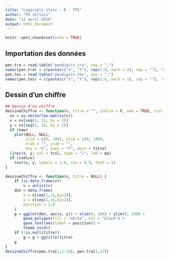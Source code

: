 ```yaml
---
title: "Logiciels stats - R - TP5"
author: "FX Jollois"
date: "13 avril 2016"
output: html_document
---
```


```r
knitr::opts_chunk$set(echo = TRUE)

```

## Importation des données

```r
pen.tra = read.table("pendigits.tra", sep = ",")
names(pen.tra) = c(paste(c("X", "Y"), rep(1:8, each = 2), sep = ""), "chiffre")
pen.tes = read.table("pendigits.tes", sep = ",")
names(pen.tes) = c(paste(c("X", "Y"), rep(1:8, each = 2), sep = ""), "chiffre")
```

## Dessin d'un chiffre

```r
## Dessin d'un chiffre
dessineChiffre <- function(v, titre = "", indice = F, new = TRUE, tcol = "gray20", ep = 1) {
  vv = as.vector(as.matrix(v))
  x = vv[seq(1, 15, by = 2)]
  y = vv[seq(2, 16, by = 2)]
  if (new) 
    plot(NULL, NULL, 
         xlim = c(0, 100), ylim = c(0, 100), 
         xlab = "", ylab = "",
         bty = "n", axes = "F", main = titre)
  lines(x, y, col = tcol, type = "l", lwd = ep)
  if (indice)
    text(x, y, labels = 1:8, cex = 0.9, font = 2)
}
```

```r
dessineChiffre <- function(v, titre = NULL) {
    if (is.data.frame(v))
        v = unlist(v)
    don = data.frame(
        x = v[seq(1,15,by=2)],
        y = v[seq(2,16,by=2)],
        position = 1:8
    )
    g = ggplot(don, aes(x, y)) + xlim(0, 100) + ylim(0, 100) +
        geom_polygon(fill = "white", col = "black") +
        geom_text(aes(label = position)) + 
        theme_void() 
    if (!is.null(titre))
        g = g + ggtitle(titre)
    g
}
dessineChiffre(pen.tra[1,1:16], pen.tra[1,17])
```
